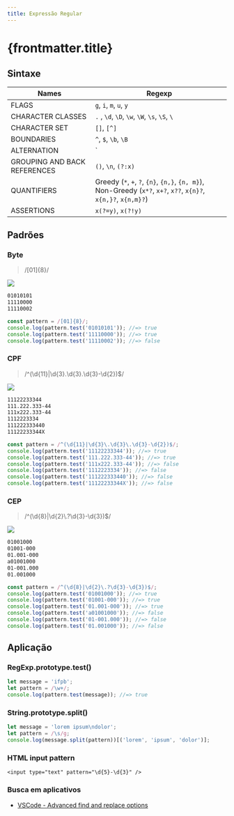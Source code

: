 ```yaml
---
title: Expressão Regular
---
```


# {frontmatter.title}

## Sintaxe

| Names                        | Regexp                                                                                                          |
| ---------------------------- | --------------------------------------------------------------------------------------------------------------- |
| FLAGS                        | `g`, `i`, `m`, `u`, `y`                                                                                         |
| CHARACTER CLASSES            | `.` , `\d`, `\D`, `\w`, `\W`, `\s`, `\S`, `\`                                                                   |
| CHARACTER SET                | `[]`, `[^]`                                                                                                     |
| BOUNDARIES                   | `^`, `$`, `\b`, `\B`                                                                                            |
| ALTERNATION                  | `|`                                                                                                             |
| GROUPING AND BACK REFERENCES | `()`, `\n`, `(?:x)`                                                                                             |
| QUANTIFIERS                  | Greedy (`*`, `+`, `?`, `{n}`, `{n,}`, `{n, m}`), Non-Greedy (`x*?`, `x+?`, `x??`, `x{n}?`, `x{n,}?`, `x{n,m}?`) |
| ASSERTIONS                   | `x(?=y)`, `x(?!y)`                                                                                              |

## Padrões

### Byte

> /[01]{8}/

![](/imgs/ecma/regexp/byte.png)

```txt
01010101
11110000
11110002
```

```js
const pattern = /[01]{8}/;
console.log(pattern.test('01010101')); //=> true
console.log(pattern.test('11110000')); //=> true
console.log(pattern.test('11110002')); //=> false
```

### CPF

> /^(\d{11}\|\d{3}\.\d{3}\.\d{3}-\d{2})$/

![](/imgs/ecma/regexp/cpf.png)

```txt
11122233344
111.222.333-44
111x222.333-44
1112223334
111222333440
11122233344X
```

```js
const pattern = /^(\d{11}|\d{3}\.\d{3}\.\d{3}-\d{2})$/;
console.log(pattern.test('11122233344')); //=> true
console.log(pattern.test('111.222.333-44')); //=> true
console.log(pattern.test('111x222.333-44')); //=> false
console.log(pattern.test('1112223334')); //=> false
console.log(pattern.test('111222333440')); //=> false
console.log(pattern.test('11122233344X')); //=> false
```

### CEP

> /^(\d{8}\|\d{2}\\.?\d{3}-\d{3})\$/

![](/imgs/ecma/regexp/cep.png)

```txt
01001000
01001-000
01.001-000
a01001000
01-001.000
01.001000
```

```js
const pattern = /^(\d{8}|\d{2}\.?\d{3}-\d{3})$/;
console.log(pattern.test('01001000')); //=> true
console.log(pattern.test('01001-000')); //=> true
console.log(pattern.test('01.001-000')); //=> true
console.log(pattern.test('a01001000')); //=> false
console.log(pattern.test('01-001.000')); //=> false
console.log(pattern.test('01.001000')); //=> false
```

## Aplicação

### RegExp.prototype.test()

```js
let message = 'ifpb';
let pattern = /\w+/;
console.log(pattern.test(message)); //=> true
```

### String.prototype.split()

```js
let message = 'lorem ipsum\ndolor';
let pattern = /\s/g;
console.log(message.split(pattern))[('lorem', 'ipsum', 'dolor')];
```

### HTML input pattern

```markup
<input type="text" pattern="\d{5}-\d{3}" />
```

### Busca em aplicativos

- [VSCode - Advanced find and replace options](https://code.visualstudio.com/docs/editor/codebasics#_advanced-find-and-replace-options)
